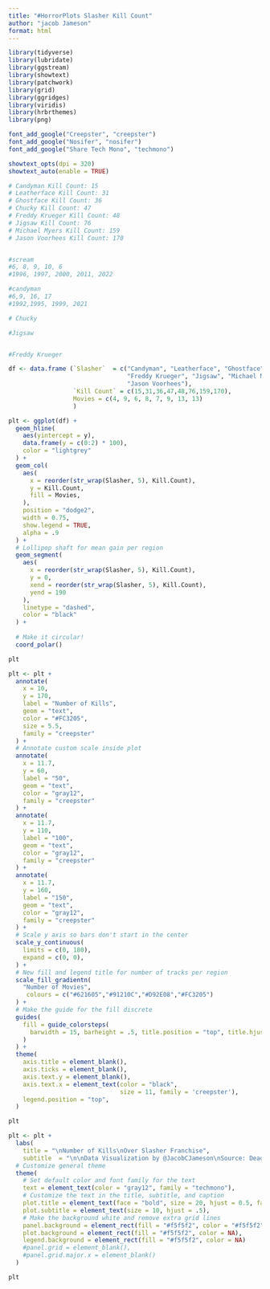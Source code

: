 ```yaml
---
title: "#HorrorPlots Slasher Kill Count"
author: "jacob Jameson"
format: html
---
```


```r
library(tidyverse)
library(lubridate)
library(ggstream)
library(showtext)
library(patchwork)
library(grid)
library(ggridges)
library(viridis)
library(hrbrthemes)
library(png)

font_add_google("Creepster", "creepster")
font_add_google("Nosifer", "nosifer")
font_add_google("Share Tech Mono", "techmono")

showtext_opts(dpi = 320)
showtext_auto(enable = TRUE)

# Candyman Kill Count: 15
# Leatherface Kill Count: 31
# Ghostface Kill Count: 36
# Chucky Kill Count: 47
# Freddy Krueger Kill Count: 48
# Jigsaw Kill Count: 76
# Michael Myers Kill Count: 159
# Jason Voorhees Kill Count: 170


#scream
#6, 8, 9, 10, 6
#1996, 1997, 2000, 2011, 2022

#candyman
#6,9, 16, 17
#1992,1995, 1999, 2021

# Chucky

#Jigsaw


#Freddy Krueger

df <- data.frame (`Slasher`  = c("Candyman", "Leatherface", "Ghostface", "Chucky", 
                                 "Freddy Krueger", "Jigsaw", "Michael Myers", 
                                 "Jason Voorhees"),
                  `Kill Count` = c(15,31,36,47,48,76,159,170),
                  Movies = c(4, 9, 6, 8, 7, 9, 13, 13)
                  )
```


```r
plt <- ggplot(df) +
  geom_hline(
    aes(yintercept = y), 
    data.frame(y = c(0:2) * 100),
    color = "lightgrey"
  ) + 
  geom_col(
    aes(
      x = reorder(str_wrap(Slasher, 5), Kill.Count),
      y = Kill.Count,
      fill = Movies,
    ),
    position = "dodge2",
    width = 0.75,
    show.legend = TRUE,
    alpha = .9
  ) +
  # Lollipop shaft for mean gain per region
  geom_segment(
    aes(
      x = reorder(str_wrap(Slasher, 5), Kill.Count),
      y = 0,
      xend = reorder(str_wrap(Slasher, 5), Kill.Count),
      yend = 190
    ),
    linetype = "dashed",
    color = "black"
  ) + 
  
  # Make it circular!
  coord_polar()

plt
```


```r
plt <- plt +
  annotate(
    x = 10, 
    y = 170,
    label = "Number of Kills",
    geom = "text",
    color = "#FC3205",
    size = 5.5,
    family = "creepster"
  ) +
  # Annotate custom scale inside plot
  annotate(
    x = 11.7, 
    y = 60, 
    label = "50", 
    geom = "text", 
    color = "gray12", 
    family = "creepster"
  ) +
  annotate(
    x = 11.7, 
    y = 110, 
    label = "100", 
    geom = "text", 
    color = "gray12", 
    family = "creepster"
  ) +
  annotate(
    x = 11.7, 
    y = 160, 
    label = "150", 
    geom = "text", 
    color = "gray12", 
    family = "creepster"
  ) +
  # Scale y axis so bars don't start in the center
  scale_y_continuous(
    limits = c(0, 180),
    expand = c(0, 0),
  ) + 
  # New fill and legend title for number of tracks per region
  scale_fill_gradientn(
    "Number of Movies",
     colours = c("#621605","#91210C","#D92E08","#FC3205")
  ) + 
  # Make the guide for the fill discrete
  guides(
    fill = guide_colorsteps(
      barwidth = 15, barheight = .5, title.position = "top", title.hjust = .5
    )
  ) +
  theme(
    axis.title = element_blank(),
    axis.ticks = element_blank(),
    axis.text.y = element_blank(),
    axis.text.x = element_text(color = "black", 
                               size = 11, family = 'creepster'),
    legend.position = "top",
  )

plt

```



```r
plt <- plt + 
  labs(
    title = "\nNumber of Kills\nOver Slasher Franchise",
    subtitle  = "\n\nData Visualization by @JacobCJameson\nSource: Dead Meat Wiki\nLink to Data: https://the-dead-meat.fandom.com/wiki") +
  # Customize general theme
  theme(
    # Set default color and font family for the text
    text = element_text(color = "gray12", family = "techmono"),
    # Customize the text in the title, subtitle, and caption
    plot.title = element_text(face = "bold", size = 20, hjust = 0.5, family = 'nosifer'),
    plot.subtitle = element_text(size = 10, hjust = .5),
    # Make the background white and remove extra grid lines
    panel.background = element_rect(fill = "#f5f5f2", color = "#f5f5f2"),
    plot.background = element_rect(fill = "#f5f5f2", color = NA),
    legend.background = element_rect(fill = "#f5f5f2", color = NA)
    #panel.grid = element_blank(),
    #panel.grid.major.x = element_blank()
  )

plt
```


